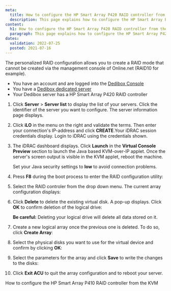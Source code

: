 ```yaml
---
meta:
  title: How to configure the HP Smart Array P420 RAID controller from the KVM
  description: This page explains how to configure the HP Smart Array P420 RAID controller from the KVM
content:
  h1: How to configure the HP Smart Array P420 RAID controller from the KVM
  paragraph: This page explains how to configure the HP Smart Array P420 RAID controller from the KVM
dates:
  validation: 2022-07-25
  posted: 2021-07-16
---
```


The personalized RAID configuration allows you to create a RAID mode that cannot be created via the management console of Online.net (RAID10 for example).

<Message type="requirement">

  - You have an account and are logged into the [Dedibox Console](https://console.online.net) 
  - You have a [Dedibox dedicated server](https://www.scaleway.com/en/dedibox/) 
  - Your Dedibox server has a HP Smart Array P420 RAID controller

</Message>

1. Click **Server** > **Server list** to display the list of your servers. Click the identifier of the server you want to configure. The server information page displays.

2. Click **iLO** in the menu on the right and validate the terms. Then enter your connection's IP-address and click **CREATE**.Your iDRAC session credentials display. Login to iDRAC using the credentials shown.

3. The iDRAC dashboard displays. Click **Launch** in the **Virtual Console Preview** section to launch the Java based KVM-over-IP applet. Once the server's screen output is visible in the KVM applet, reboot the machine.

    <Message type="tip">

    Set your Java security settings to **low** to avoid connection problems.

    </Message>

4. Press **F8** during the boot process to enter the RAID configuration utility: 

    <Lightbox src="scaleway_p420_01.webp" alt="" />

5. Select the RAID controler from the drop down menu. The current array configuration displays:

    <Lightbox src="scaleway_p420_03.webp" alt="" />

6. Click **Delete** to delete the existing virtual disk. A pop-up displays. Click **OK** to confirm deletion of the logical drive: 

    <Lightbox src="scaleway_p420_04.webp" alt="" />

    <Message type="important">

    **Be careful:** Deleting your logical drive will delete all data stored on it.

    </Message>

7. Create a new logical array once the previous one is deleted. To do so, click **Create Array**:

    <Lightbox src="scaleway_p420_05.webp" alt="" />

8. Select the physical disks you want to use for the virtual device and confirm by clicking **OK**:

    <Lightbox src="scaleway_p420_07.webp" alt="" />

9. Select the parameters for the array and click **Save** to write the changes to the disks:

    <Lightbox src="scaleway_p420_08.webp" alt="" />

10. Click **Exit ACU** to quit the array configuration and to reboot your server.

<Navigation title="See Also">
  <PreviousButton to="/dedibox/hardware/how-to/configure-raid-kvm-p410/">How to configure the HP Smart Array P410 RAID controller from the KVM</PreviousButton>
</Navigation>
